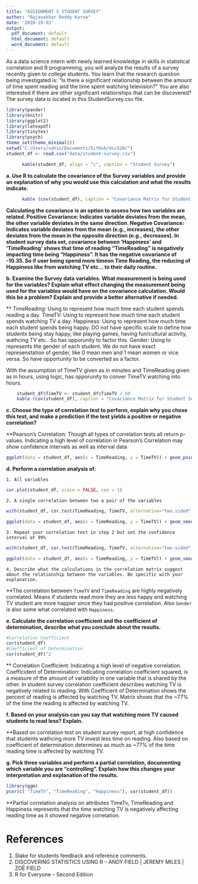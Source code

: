 ```yaml
---
title: "ASSIGNMENT 5 STUDENT SURVEY"
author: "Rajasekhar Reddy Karna"
date: '2020-10-03'
output:
  pdf_document: default
  html_document: default
  word_document: default
---
```


As a data science intern with newly learned knowledge in skills in statistical correlation and R programming, you will analyze the results of a survey recently given to college students. You learn that the research question being investigated is: “Is there a significant relationship between the amount of time spent reading and the time spent watching television?” You are also interested if there are other significant relationships that can be discovered? The survey data is located in this StudentSurvey.csv file.

```r
library(pander)
library(knitr)
library(ggplot2)
library(latexpdf)
library(tinytex)
library(psych)
theme_set(theme_minimal())
setwd("C:/Users/vahin/Documents/GitHub/dsc520/")
student_df <- read.csv("data/student-survey.csv")
```

```r
      kable(student_df, align = "c", caption = "Student Survey")
```

**a. Use R to calculate the covariance of the Survey variables and provide an explanation of why you would use this calculation and what the results indicate.**

```r
      kable (cov(student_df), caption = "Covariance Matrix for Student Survey data set")
```
**Calculating the covariance is an option to assess how two variables are
related. 
Positive Covariance: Indicates variable deviates from the mean, the other variable deviates in the same direction. 
Negative Covariance: Indicates variable deviates from the mean (e.g.,
increases), the other deviates from the mean in the opposite direction (e.g.,
decreases).
In student survey data set, covariance between 'Happiness' and 'TimeReading' shows that time of reading "TimeReading" is negatively impacting time being "Happiness". It has the negative covariance of -10.35. So if user being spend more timeon Time Reading, the reducing of Happiness like from watching TV etc... to their daily routine.**

**b. Examine the Survey data variables. What measurement is being used for the variables? Explain what effect changing the measurement being used for the variables would have on the covariance calculation. Would this be a problem? Explain and provide a better alternative if needed. **

**
TimeReading: Using to represent how much time each student spends reading a day.
TimeTV: Using to represent how much time each student spends watching TV a day.
Happiness: Using to represent how much time each student spends being happy. DO not have specific scale to define how students being stay happy, like playing games, having fun/cultural activity, wathcing TV etc.. So has opporunity to factor this.
Gender: Using to represents the gender of each student. We do not have exact represenstation of gender, like 0 mean men and 1 mean women or vice versa. So have opportunity to be converted as a factor.

With the assumption of TimeTV given as in minutes and TimeReading given as in hours, using logic, has opporunity to conver TimeTV watching into hours.

```r
    student_df$TimeTV <- student_df$TimeTV / 60
    kable (cov(student_df), caption = "Covariance Matrix for Student Survey data set")
```


**c. Choose the type of correlation test to perform, explain why you chose this test, and make a prediction if the test yields a positive or negative correlation?**

**Pearson's Correlation: Though all types of correlation tests all return p-values. Indicating a high level of correlation in Pearson's Correlation may show confidence intervals as well as interval data

```r
ggplot(data = student_df, aes(x = TimeReading, y = TimeTV)) + geom_point() + geom_smooth(method='lm', formula= y~x, se = FALSE, color = "blue") + ylab("Time Watching TV") + xlab("Time Reading") + ggtitle("Student Survey")
```


**d. Perform a correlation analysis of:**

    1. All variables

```r
cor.plot(student_df, scale = FALSE, cex = 1)
```

    2. A single correlation between two a pair of the variables

```r
with(student_df, cor.test(TimeReading, TimeTV, alternative="two.sided", method="pearson"))
```

```r
ggplot(data = student_df, aes(x = TimeReading, y = TimeTV)) + geom_smooth(method='lm', formula= y~x, se = TRUE, color = "red", fill = "red", alpha = 0.3) + geom_point() + ylab("Time Watching TV") + xlab("Time Reading") + ggtitle("Student Survey")
```

    3. Repeat your correlation test in step 2 but set the confidence interval at 99%


```r
with(student_df, cor.test(TimeReading, TimeTV, alternative="two.sided", method="pearson", conf.level = 0.99))
```
    
```r
ggplot(data = student_df, aes(x = TimeReading, y = TimeTV)) + geom_smooth(method='lm', formula= y~x, se = TRUE, color = "red", fill = "red", alpha = 0.3, level = 0.99,) + geom_point() + ylab("Time Watching TV") + xlab("Time Reading") + ggtitle("Student Survey")
```

    4. Describe what the calculations in the correlation matrix suggest about the relationship between the variables. Be specific with your explanation.
    
**The correlation between `TimeTV` and `TimeReading` are highly negatively correlated. Means if students read more they are less happy and watching TV student are more happier since they had positive correlation. Also `Gender` is also some what correlated with `Happiness`.

**e. Calculate the correlation coefficient and the coefficient of determination, describe what you conclude about the results.**

```r
#Correlation Coefficient
cor(student_df)
#Coefficient of Determination
cor(student_df)^2
```

**
Correlation Coefficient: Indicating a high level of negative correlation. 
Coefficident of Determination: Indicating correlation coefficient squared, is a measure of the amount of variability in one variable that is shared by the other.
In student survey correlation coefficient describes watching TV is negatively related to reading. With Coefficient of Determination shows the percent of reading is affected by watching TV. Matrix shows that the ~77% of the time the reading is affected by watching TV.


**f. Based on your analysis can you say that watching more TV caused students to read less? Explain.**

**Based on correlation test on student survey report, at high confidence that students wathcing more TV invest less time on reading. Also based on coefficient of determination determines as much as ~77% of the time reading time is affected by watching TV. 

**g. Pick three variables and perform a partial correlation, documenting which variable you are “controlling”. Explain how this changes your interpretation and explanation of the results.**

```r
library(ggm)
pcor(c( "TimeTV", "TimeReading", "Happiness"), var(student_df))
```

**Partial correlation analysis on attributes TimeTv, TimeReading and Happiness represents that the time watching TV is negatively affecting reading time as it showed negative correlation.


# References
(1) Slake for students feedback and reference comments.
(2) DISCOVERING STATISTICS USING R -- ANDY FIELD | JEREMY MILES | ZOË FIELD
(3) R for Everyone -- Second Edition